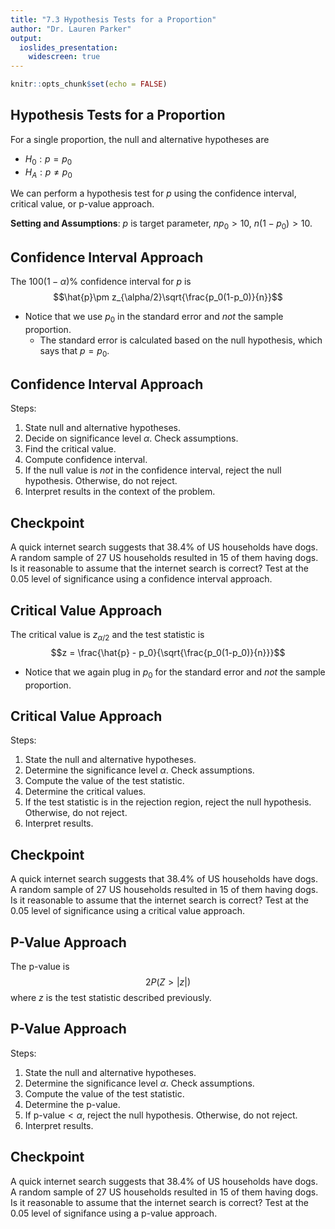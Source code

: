 ```yaml
---
title: "7.3 Hypothesis Tests for a Proportion"
author: "Dr. Lauren Parker"
output:
  ioslides_presentation: 
    widescreen: true
---
```


```r
knitr::opts_chunk$set(echo = FALSE)
```

## Hypothesis Tests for a Proportion

For a single proportion, the null and alternative hypotheses are

- $H_0: p = p_0$
- $H_A: p \ne p_0$

We can perform a hypothesis test for $p$ using the confidence interval, critical value, or p-value approach.

**Setting and Assumptions**: $p$ is target parameter, $np_0 > 10$, $n(1-p_0)>10$.

## Confidence Interval Approach

The $100(1-\alpha)\%$ confidence interval for $p$ is $$\hat{p}\pm z_{\alpha/2}\sqrt{\frac{p_0(1-p_0)}{n}}$$ 

- Notice that we use $p_0$ in the standard error and *not* the sample proportion. 
    - The standard error is calculated based on the null hypothesis, which says that $p=p_0$. 

## Confidence Interval Approach

Steps:

1. State null and alternative hypotheses.
2. Decide on significance level $\alpha$. Check assumptions.
3. Find the critical value. 
4. Compute confidence interval. 
5. If the null value is *not* in the confidence interval, reject the null hypothesis. Otherwise, do not reject.
6. Interpret results in the context of the problem. 

## Checkpoint

A quick internet search suggests that 38.4% of US households have dogs. A random sample of 27 US households resulted in 15 of them having dogs. Is it reasonable to assume that the internet search is correct? Test at the 0.05 level of significance using a confidence interval approach.

## Critical Value Approach

The critical value is $z_{\alpha/2}$ and the test statistic is $$z = \frac{\hat{p} - p_0}{\sqrt{\frac{p_0(1-p_0)}{n}}}$$ 

- Notice that we again plug in $p_0$ for the standard error and *not* the sample proportion. 

## Critical Value Approach

Steps:

1. State the null and alternative hypotheses.
2. Determine the significance level $\alpha$. Check assumptions.
3. Compute the value of the test statistic.
4. Determine the critical values.
5. If the test statistic is in the rejection region, reject the null hypothesis. Otherwise, do not reject.
6. Interpret results.

## Checkpoint

A quick internet search suggests that 38.4% of US households have dogs. A random sample of 27 US households resulted in 15 of them having dogs. Is it reasonable to assume that the internet search is correct? Test at the 0.05 level of significance using a critical value approach.

## P-Value Approach

The p-value is $$2P(Z > |z|)$$ where $z$ is the test statistic described previously.

## P-Value Approach

Steps:

1. State the null and alternative hypotheses.
2. Determine the significance level $\alpha$. Check assumptions.
3. Compute the value of the test statistic.
4. Determine the p-value.
5. If $\text{p-value} < \alpha$, reject the null hypothesis. Otherwise, do not reject.
6. Interpret results.

## Checkpoint 

A quick internet search suggests that 38.4% of US households have dogs. A random sample of 27 US households resulted in 15 of them having dogs. Is it reasonable to assume that the internet search is correct? Test at the 0.05 level of signifance using a p-value approach.
